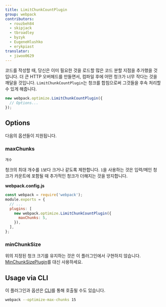 ```yaml
---
title: LimitChunkCountPlugin
group: webpack
contributors:
  - rouzbeh84
  - skipjack
  - tbroadley
  - byzyk
  - EugeneHlushko
  - erykpiast
translator:
  - jiwoo0629
---
```


코드를 작성할 때, 당신은 이미 필요한 것을 로드할 많은 코드 분할 지점을 추가했을 것입니다. 더 큰 HTTP 오버헤드를 만들면서, 컴파일 후에 어떤 청크가 너무 작다는 것을 깨달을 것입니다. 
`LimitChunkCountPlugin`는 청크를 합침으로써 그것들을 후속 처리할 수 있게 해줍니다.

```js
new webpack.optimize.LimitChunkCountPlugin({
  // Options...
});
```

## Options

다음의 옵션들이 지원됩니다.

### maxChunks

`개수`

청크의 최대 개수를 `1`보다 크거나 같도록 제한합니다. `1`을 사용하는 것은 입력/메인 청크가 카운트에 포함될 때 추가적인 청크가 더해지는 것을 방지합니다.

**webpack.config.js**

```javascript
const webpack = require('webpack');
module.exports = {
  // ...
  plugins: [
    new webpack.optimize.LimitChunkCountPlugin({
      maxChunks: 5,
    }),
  ],
};
```

### minChunkSize

위의 지정된 청크 크기를 유지하는 것은 이 플러그인에서 구현하지 않습니다. [MinChunkSizePlugin](/plugins/min-chunk-size-plugin)를 대신 사용하세요.

## Usage via CLI

이 플러그인과 옵션은 [CLI](/api/cli/)를 통해 호출될 수도 있습니다.


```bash
webpack --optimize-max-chunks 15
```
